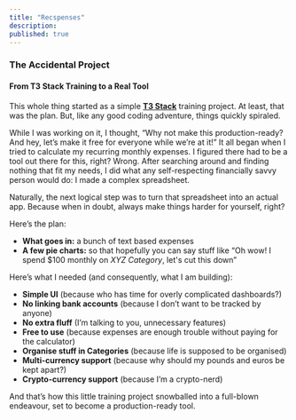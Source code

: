 ```yaml
---
title: "Recspenses"
description:
published: true
---
```


### The Accidental Project

#### From T3 Stack Training to a Real Tool

This whole thing started as a simple **[T3 Stack](https://create.t3.gg/)** training project. At least, that was the plan. But, like any good coding adventure, things quickly spiraled.

While I was working on it, I thought, “Why not make this production-ready? And hey, let’s make it free for everyone while we’re at it!” It all began when I tried to calculate my recurring monthly expenses. I figured there had to be a tool out there for this, right? Wrong. After searching around and finding nothing that fit my needs, I did what any self-respecting financially savvy person would do: I made a complex spreadsheet.

Naturally, the next logical step was to turn that spreadsheet into an actual app. Because when in doubt, always make things harder for yourself, right?

Here’s the plan:

- **What goes in:** a bunch of text based expenses
- **A few pie charts:** so that hopefully you can say stuff like “Oh wow! I spend $100 monthly on _XYZ Category_, let's cut this down”

Here’s what I needed (and consequently, what I am building):

- **Simple UI** (because who has time for overly complicated dashboards?)
- **No linking bank accounts** (because I don’t want to be tracked by anyone)
- **No extra fluff** (I’m talking to you, unnecessary features)
- **Free to use** (because expenses are enough trouble without paying for the calculator)
- **Organise stuff in Categories** (because life is supposed to be organised)
- **Multi-currency support** (because why should my pounds and euros be kept apart?)
- **Crypto-currency support** (because I’m a crypto-nerd)

And that’s how this little training project snowballed into a full-blown endeavour, set to become a production-ready tool.
